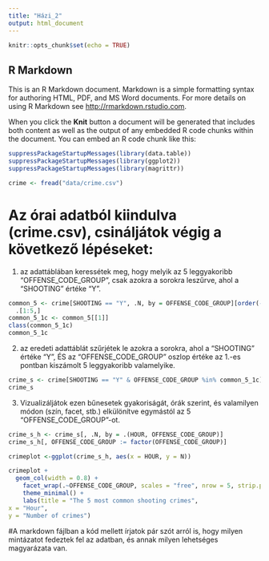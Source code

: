 ```yaml
---
title: "Házi_2"
output: html_document
---
```


```r
knitr::opts_chunk$set(echo = TRUE)
```

## R Markdown

This is an R Markdown document. Markdown is a simple formatting syntax for authoring HTML, PDF, and MS Word documents. For more details on using R Markdown see <http://rmarkdown.rstudio.com>.

When you click the **Knit** button a document will be generated that includes both content as well as the output of any embedded R code chunks within the document. You can embed an R code chunk like this:

```r
suppressPackageStartupMessages(library(data.table))
suppressPackageStartupMessages(library(ggplot2))
suppressPackageStartupMessages(library(magrittr))
```

```r
crime <- fread("data/crime.csv")
```

# Az órai adatból kiindulva (crime.csv), csináljátok végig a következő lépéseket:
1. az adattáblában keressétek meg, hogy melyik az 5 leggyakoribb "OFFENSE_CODE_GROUP", csak azokra a sorokra leszűrve, ahol a "SHOOTING" értéke "Y".

```r
common_5 <- crime[SHOOTING == "Y", .N, by = OFFENSE_CODE_GROUP][order(-N)] %>%
  .[1:5,]
common_5_1c <- common_5[[1]]
class(common_5_1c)
common_5_1c
```

2. az eredeti adattáblát szűrjétek le azokra a sorokra, ahol a "SHOOTING" értéke "Y", ÉS az "OFFENSE_CODE_GROUP" oszlop értéke az 1.-es pontban kiszámolt 5 leggyakoribb valamelyike.

```r
crime_s <- crime[SHOOTING == "Y" & OFFENSE_CODE_GROUP %in% common_5_1c]
crime_s
```
3. Vizualizáljátok ezen bűnesetek gyakoriságát, órák szerint, és valamilyen módon (szín, facet, stb.) elkülönítve egymástól az 5 "OFFENSE_CODE_GROUP"-ot.

```r
crime_s_h <- crime_s[, .N, by = .(HOUR, OFFENSE_CODE_GROUP)]
crime_s_h[, OFFENSE_CODE_GROUP := factor(OFFENSE_CODE_GROUP)]

crimeplot <-ggplot(crime_s_h, aes(x = HOUR, y = N)) 

crimeplot +
  geom_col(width = 0.8) +
    facet_wrap(.~OFFENSE_CODE_GROUP, scales = "free", nrow = 5, strip.position="top") +
    theme_minimal() +
    labs(title = "The 5 most common shooting crimes",
x = "Hour",
y = "Number of crimes")
```

#A markdown fájlban a kód mellett írjatok pár szót arról is, hogy milyen mintázatot fedeztek fel az adatban, és annak milyen lehetséges magyarázata van.


